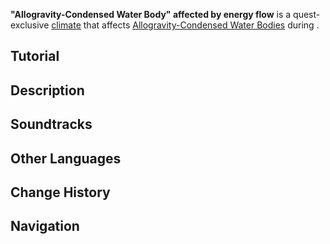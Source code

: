 {{Terminology Infobox
|image        = Transformed Allogravity-Condensed Water Body Climate.png
|type         = Climates
|type2        = Exploration
|region       = Fontaine
}}
'''"Allogravity-Condensed Water Body" affected by energy flow'''<!-- in-game name has "affected by energy flow" lowercase --> is a quest-exclusive [[climate]] that affects [[Allogravity-Condensed Water Body|Allogravity-Condensed Water Bodies]] during {{Quest|Fontaine Research Institute, Stagnating in the Rubble}}.

==Tutorial==
{{Tutorial|Transformed "Allogravity-Condensed Water Body"}}

==Description==
{{Description|'''"Allogravity-Condensed Water Body" affected by energy flow'''
* After the Central Laboratory exploded for a second time, the condensors fell into certain "Allogravity-Condensed Water Bodies," and the energy flows emitted by the condensers transformed the "Allogravity-Condensed Water Bodies." If you stay in that kind of "Allogravity-Condensed Water Body" for too long, the effects will be inestimable.}}

==Soundtracks==
{{Soundtracks by Category Table|type=location}}

==Other Languages==
{{Other Languages
|en      = "Allogravity-Condensed Water Body" affected by energy flow
|zhs     = 被能量流影响的「异重力凝水体」
|zhs_rm  = 
|zht     = 被能量流影響的「異重力凝水體」
|zht_rm  = 
|zh_tl   = 
|ja      = エネルギーフローに影響された「異重力凝水体」
|ja_rm   = Enerugii Furoo ni Eikyou Sareta "Ijuuryokugyou Suitai"{{Assumed}}
|ja_tl   = 
|ko      = 에너지 흐름의 영향을 받은 「중력이상 물」
|ko_rm   = 
|ko_tl   = "Abnormal Gravity Water" affected by energy flow
|es      = Masa de agua gravitacionalmente descompensada afectada por un flujo de energía
|es_tl   = Gravitationally Decompensated Water Mass affected by a flow of energy
|fr      = «&nbsp;Masse d'eau condensée par allogravité&nbsp;» affectée par des flux d'énergie
|fr_tl   = "Allogravity-Condensed Water Mass" affected by energy flows
|ru      = «Водоём гравитационной аномалии» под влиянием потока энергии
|ru_tl   = "Gravitational Anomaly Water Body" under the influence of energy flow
|th      = "มวลน้ำแรงโน้มถ่วงไม่สมดุล" ที่ได้รับผลกระทบจากกระแสพลัง
|th_rm   = 
|th_tl   = 
|vi      = "Thể Tụ Nước Dị Trọng Lực" bị ảnh hưởng bởi dòng năng lượng
|vi_tl   = 
|de      = „Schwerkraftlose Wassermasse“, die einem Energiefluss ausgesetzt ist
|de_tl   = "Gravity-Free Water Mass" exposed to an energy flow
|id      = "Air yang Terkondensasi Allogravitas" yang terpengaruh oleh aliran energi
|id_tl   = "Allogravity-Condensed Water" affected by energy flow
|pt      = "Corpo de Água Condensada Distorcida Gravitacionalmente" afetado pelo fluxo de energia
|pt_tl   = "Body of Gravitationally Distorted Condensed Water" affected by energy flow"
|tr      = "Ters Çekimli Su Kütlesi", enerji akışı tarafından etkilendi
|tr_tl   = 
|it      = Massa d'acqua condensata gravitazionalmente distorta sotto l'effetto del flusso d'energia
|it_tl   = Condensed Mass of Water Gravitationally Distorted Under the Effect of the Energy Flow
}}

==Change History==
{{Change History|4.1}}

==Navigation==
{{Exploration Navbox|General}}